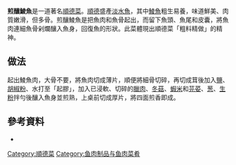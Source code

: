 '''煎釀鯪魚'''是一道著名[[順德菜|順德菜]]。[[順德|順德]]盛產[[淡水魚|淡水魚]]，其中[[鯪魚|鯪魚]]粗生易養，味道鮮美、肉質嫩滑，但多骨。煎釀鯪魚是把魚肉和魚骨起出，而留下魚頭、魚尾和皮囊，將魚肉連細魚骨剁爛釀入魚身，回復魚的形狀。此菜體現出順德菜「粗料精做」的精神。

== 做法 ==

起出鯪魚肉，大骨不要，將魚肉切成薄片，順便將細骨切碎，再切成茸後加入[[鹽|鹽]]、[[胡椒粉|胡椒粉]]、水打至「起膠」，加入已浸軟、切碎的[[臘肉|臘肉]]、[[冬菇|冬菇]]、[[蝦米|蝦米]]和[[芫荽|芫荽]]、[[葱|葱]]、[[生粉|生粉]]拌勻後釀入魚身並煎熟，上桌前切成厚片，將四面煎香即成。

== 參考資料 ==

* {{cite book |author=陳紀臨; 方曉嵐 |title=《巧手精工順德菜》 |pages=頁25 - 27 |year=2013 |publisher=萬里機構 |isbn=978-962-14-5112-5 }}

{{food-stub}}

[[Category:順德菜|Category:順德菜]]
[[Category:鱼肉制品与鱼肉菜肴|Category:鱼肉制品与鱼肉菜肴]]